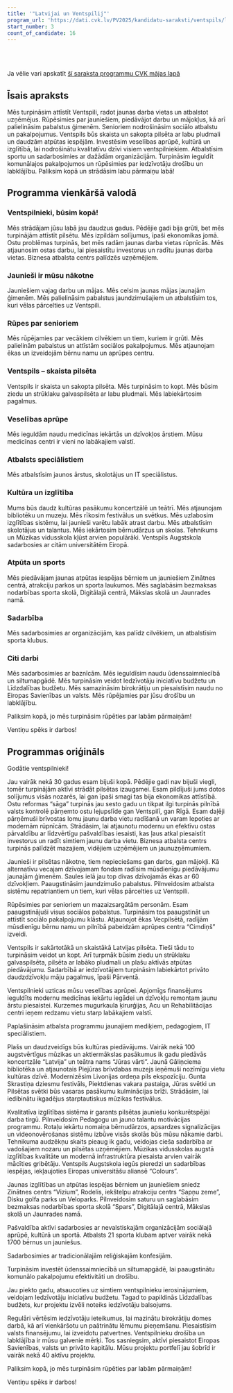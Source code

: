 ```yaml
---
title: '"Latvijai un Ventspilij"'
program_url: 'https://dati.cvk.lv/PV2025/kandidatu-saraksti/ventspils/latvijai-un-ventspilij'
start_number: 3
count_of_candidate: 16
---
```



<Badge text="Ostas attīstība" variant="note" size="small" /> <Badge text="Jauniešu atbalsts" variant="note" size="small" /> <Badge text="Senioru labklājība" variant="note" size="small" /> <Badge text="Pilsētas labiekārtošana" variant="note" size="small" /> <Badge text="Veselības aprūpe" variant="note" size="small" />

<br/><br/> 

<Card title='Šis ir mākslīga intelekta ģenerēts apraksts' icon='starlight'>
    Ja vēlie vari apskatīt <a href={frontmatter.program_url} target='_blank'>šī saraksta programmu CVK mājas lapā</a>
    </Card>

## Īsais apraksts

Mēs turpināsim attīstīt Ventspili, radot jaunas darba vietas un atbalstot uzņēmējus. Rūpēsimies par jauniešiem, piedāvājot darbu un mājokļus, kā arī palielināsim pabalstus ģimenēm. Senioriem nodrošināsim sociālo atbalstu un pakalpojumus. Ventspils būs skaista un sakopta pilsēta ar labu pludmali un daudzām atpūtas iespējām. Investēsim veselības aprūpē, kultūrā un izglītībā, lai nodrošinātu kvalitatīvu dzīvi visiem ventspilniekiem. Atbalstīsim sportu un sadarbosimies ar dažādām organizācijām. Turpināsim ieguldīt komunālajos pakalpojumos un rūpēsimies par iedzīvotāju drošību un labklājību. Paliksim kopā un strādāsim labu pārmaiņu labā!

## Programma vienkāršā valodā

### Ventspilnieki, būsim kopā!

Mēs strādājam jūsu labā jau daudzus gadus. Pēdējie gadi bija grūti, bet mēs turpinājām attīstīt pilsētu. Mēs izpildām solījumus, īpaši ekonomikas jomā. Ostu problēmas turpinās, bet mēs radām jaunas darba vietas rūpnīcās. Mēs atjaunosim ostas darbu, lai piesaistītu investorus un radītu jaunas darba vietas. Biznesa atbalsta centrs palīdzēs uzņēmējiem.

### Jaunieši ir mūsu nākotne

Jauniešiem vajag darbu un mājas. Mēs celsim jaunas mājas jaunajām ģimenēm. Mēs palielināsim pabalstus jaundzimušajiem un atbalstīsim tos, kuri vēlas pārcelties uz Ventspili.

### Rūpes par senioriem

Mēs rūpējamies par vecākiem cilvēkiem un tiem, kuriem ir grūti. Mēs palielinām pabalstus un attīstām sociālos pakalpojumus. Mēs atjaunojam ēkas un izveidojām bērnu namu un aprūpes centru.

### Ventspils – skaista pilsēta

Ventspils ir skaista un sakopta pilsēta. Mēs turpināsim to kopt. Mēs būsim ziedu un strūklaku galvaspilsēta ar labu pludmali. Mēs labiekārtosim pagalmus.

### Veselības aprūpe

Mēs ieguldām naudu medicīnas iekārtās un dzīvokļos ārstiem. Mūsu medicīnas centri ir vieni no labākajiem valstī.

### Atbalsts speciālistiem

Mēs atbalstīsim jaunos ārstus, skolotājus un IT speciālistus.

### Kultūra un izglītība

Mums būs daudz kultūras pasākumu koncertzālē un teātrī. Mēs atjaunojam bibliotēku un muzeju. Mēs rīkosim festivālus un svētkus. Mēs uzlabosim izglītības sistēmu, lai jaunieši varētu labāk atrast darbu. Mēs atbalstīsim skolotājus un talantus. Mēs iekārtosim bērnudārzus un skolas. Tehnikums un Mūzikas vidusskola kļūst arvien populārāki. Ventspils Augstskola sadarbosies ar citām universitātēm Eiropā.

### Atpūta un sports

Mēs piedāvājam jaunas atpūtas iespējas bērniem un jauniešiem Zinātnes centrā, atrakciju parkos un sporta laukumos. Mēs saglabāsim bezmaksas nodarbības sporta skolā, Digitālajā centrā, Mākslas skolā un Jaunrades namā.

### Sadarbība

Mēs sadarbosimies ar organizācijām, kas palīdz cilvēkiem, un atbalstīsim sporta klubus.

### Citi darbi

Mēs sadarbosimies ar baznīcām. Mēs ieguldīsim naudu ūdenssaimniecībā un siltumapgādē. Mēs turpināsim veidot Iedzīvotāju iniciatīvu budžetu un Līdzdalības budžetu. Mēs samazināsim birokrātiju un piesaistīsim naudu no Eiropas Savienības un valsts. Mēs rūpējamies par jūsu drošību un labklājību.

Paliksim kopā, jo mēs turpināsim rūpēties par labām pārmaiņām!

Ventiņu spēks ir darbos!

## Programmas oriģināls

Godātie ventspilnieki!

Jau vairāk nekā 30 gadus esam bijuši kopā. Pēdējie gadi nav bijuši viegli, tomēr turpinājām aktīvi strādāt pilsētas izaugsmei. Esam pildījuši jums dotos solījumus visās nozarēs, lai gan īpaši smagi tas bija ekonomikas attīstībā. Ostu reformas “sāga” turpinās jau sesto gadu un tikpat ilgi turpinās pilnībā valsts kontrolē pārņemto ostu lejupslīde gan Ventspilī, gan Rīgā. Esam daļēji pārņēmuši brīvostas lomu jaunu darba vietu radīšanā un varam lepoties ar modernām rūpnīcām. Strādāsim, lai atjaunotu modernu un efektīvu ostas pārvaldību ar līdzvērtīgu pašvaldības iesaisti, kas ļaus atkal piesaistīt investorus un radīt simtiem jaunu darba vietu. Biznesa atbalsta centrs turpinās palīdzēt mazajiem, vidējiem uzņēmējiem un jaunuzņēmumiem.

Jaunieši ir pilsētas nākotne, tiem nepieciešams gan darbs, gan mājokļi. Kā alternatīvu vecajam dzīvojamam fondam radīsim mūsdienīgu piedāvājumu jaunajām ģimenēm. Saules ielā jau top divas dzīvojamās ēkas ar 60 dzīvokļiem. Paaugstināsim jaundzimušo pabalstus. Pilnveidosim atbalsta sistēmu repatriantiem un tiem, kuri vēlas pārcelties uz Ventspili.

Rūpēsimies par senioriem un mazaizsargātām personām. Esam paaugstinājuši visus sociālos pabalstus. Turpināsim tos paaugstināt un attīstīt sociālo pakalpojumu klāstu. Atjaunojot ēkas Vecpilsētā, radījām mūsdienīgu bērnu namu un pilnībā pabeidzām aprūpes centra “Cimdiņš” izveidi.

Ventspils ir sakārtotākā un skaistākā Latvijas pilsēta. Tieši tādu to turpināsim veidot un kopt. Arī turpmāk būsim ziedu un strūklaku galvaspilsēta, pilsēta ar labāko pludmali un plašu aktīvās atpūtas piedāvājumu. Sadarbībā ar iedzīvotājiem turpināsim labiekārtot privāto daudzdzīvokļu māju pagalmus, īpaši Pārventā.

Ventspilnieki uzticas mūsu veselības aprūpei. Apjomīgs finansējums ieguldīts modernu medicīnas iekārtu iegādei un dzīvokļu remontam jaunu ārstu piesaistei. Kurzemes mugurkaula ķirurģijas, Acu un Rehabilitācijas centri ieņem redzamu vietu starp labākajiem valstī.

Paplašināsim atbalsta programmu jaunajiem mediķiem, pedagogiem, IT speciālistiem.

Plašs un daudzveidīgs būs kultūras piedāvājums. Vairāk nekā 100 augstvērtīgus mūzikas un aktiermākslas pasākumus ik gadu piedāvās koncertzāle “Latvija” un teātra nams “Jūras vārti”. Jaunā Gāliņciema bibliotēka un atjaunotais Piejūras brīvdabas muzejs ieņēmuši nozīmīgu vietu kultūras dzīvē. Modernizēsim Livonijas ordeņa pils ekspozīciju. Gunta Skrastiņa dziesmu festivāls, Piektdienas vakara pastaiga, Jūras svētki un Pilsētas svētki būs vasaras pasākumu kulminācijas brīži. Strādāsim, lai iedibinātu ikgadējus starptautiskus mūzikas festivālus.

Kvalitatīva izglītības sistēma ir garants pilsētas jauniešu konkurētspējai darba tirgū. Pilnveidosim Pedagogu un jauno talantu motivācijas programmu. Rotaļu iekārtu nomaiņa bērnudārzos, apsardzes signalizācijas un videonovērošanas sistēmu izbūve visās skolās būs mūsu nākamie darbi. Tehnikuma audzēkņu skaits pieaug ik gadu, veidojas cieša sadarbība ar vadošajiem nozaru un pilsētas uzņēmējiem. Mūzikas vidusskolas augstā izglītības kvalitāte un modernā infrastruktūra piesaista arvien vairāk mācīties gribētāju. Ventspils Augstskola iegūs pieredzi un sadarbības iespējas, iekļaujoties Eiropas universitāšu aliansē “Colours”.

Jaunas izglītības un atpūtas iespējas bērniem un jauniešiem sniedz Zinātnes centrs “Vizium”, Rodelis, iekštelpu atrakciju centrs “Sapņu zeme”, Disku golfa parks un Veloparks. Pilnveidosim saturu un saglabāsim bezmaksas nodarbības sporta skolā “Spars”, Digitālajā centrā, Mākslas skolā un Jaunrades namā.

Pašvaldība aktīvi sadarbosies ar nevalstiskajām organizācijām sociālajā aprūpē, kultūrā un sportā. Atbalsts 21 sporta klubam aptver vairāk nekā 1700 bērnus un jauniešus.

Sadarbosimies ar tradicionālajām reliģiskajām konfesijām.

Turpināsim investēt ūdenssaimniecībā un siltumapgādē, lai paaugstinātu komunālo pakalpojumu efektivitāti un drošību.

Jau piekto gadu, atsaucoties uz simtiem ventspilnieku ierosinājumiem, veidojam Iedzīvotāju iniciatīvu budžetu. Tagad to papildinās Līdzdalības budžets, kur projektu izvēli noteiks iedzīvotāju balsojums.

Regulāri vērtēsim iedzīvotāju ieteikumus, lai mazinātu birokrātiju domes darbā, kā arī vienkāršotu un paātrinātu lēmumu pieņemšanu. Piesaistīsim valsts finansējumu, lai izveidotu patvertnes. Ventspilnieku drošība un labklājība ir mūsu galvenie mērķi. Tos sasniegsim, aktīvi piesaistot Eiropas Savienības, valsts un privāto kapitālu. Mūsu projektu portfelī jau šobrīd ir vairāk nekā 40 aktīvu projektu.

Paliksim kopā, jo mēs turpināsim rūpēties par labām pārmaiņām!

Ventiņu spēks ir darbos!

